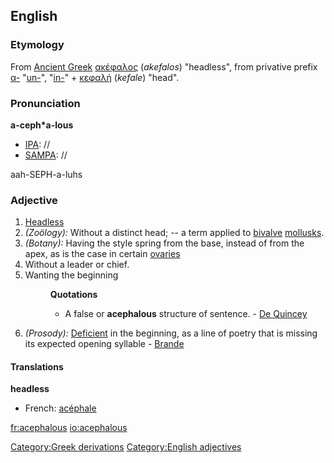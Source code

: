 ==English==
===Etymology===
[[Category:Greek derivations]]
From [[Ancient Greek]] [[ακέφαλος]] (''akefalos'') "headless", from privative prefix 
[[α-]] "[[un-]]", "[[in-]]"  + [[κεφαλή]] (''kefale'') "head".

===Pronunciation===
'''a-ceph*a-lous'''
*[[IPA]]: //
*[[SAMPA]]: //
aah-SEPH-a-luhs
===Adjective===
[[Category:English adjectives]]
#[[Headless]]
#''(Zoölogy):'' Without a distinct head; -- a term applied to [[bivalve]] [[mollusk]]s.
#''(Botany):'' Having the style spring from the base, instead of from the apex, as is the case in certain [[ovary|ovaries]]
#Without a leader or chief.
#Wanting the beginning
#:'''Quotations'''
#:*A false or '''acephalous''' structure of sentence. - [[De Quincey]]
#''(Prosody):'' [[Deficient]] in the beginning, as a line of poetry that is missing its expected opening syllable - [[Brande]]
====Translations====
'''headless'''
*French: [[acéphale]]

[[fr:acephalous]]
[[io:acephalous]]